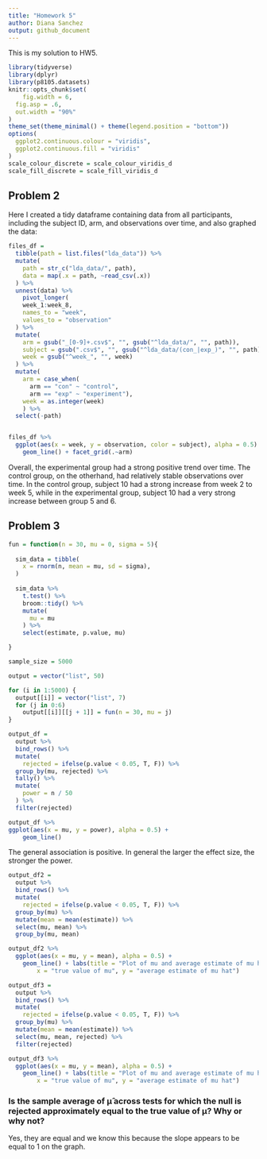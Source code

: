 ```yaml
---
title: "Homework 5"
author: Diana Sanchez
output: github_document
---
```


This is my solution to HW5.

```r
library(tidyverse)
library(dplyr)
library(p8105.datasets)
knitr::opts_chunk$set(
	fig.width = 6, 
  fig.asp = .6,
  out.width = "90%"
)
theme_set(theme_minimal() + theme(legend.position = "bottom"))
options(
  ggplot2.continuous.colour = "viridis",
  ggplot2.continuous.fill = "viridis"
)
scale_colour_discrete = scale_colour_viridis_d
scale_fill_discrete = scale_fill_viridis_d
```



## Problem 2
Here I created a tidy dataframe containing data from all participants, including the subject ID, arm, and observations over time, and also graphed the data:

```r
files_df = 
  tibble(path = list.files("lda_data")) %>%
  mutate(
    path = str_c("lda_data/", path),
    data = map(.x = path, ~read_csv(.x))
  ) %>%
  unnest(data) %>%
    pivot_longer(
    week_1:week_8,
    names_to = "week",
    values_to = "observation"
  ) %>%
  mutate(
    arm = gsub("_[0-9]+.csv$", "", gsub("^lda_data/", "", path)),
    subject = gsub(".csv$", "", gsub("^lda_data/(con_|exp_)", "", path)),
    week = gsub("^week_", "", week)
  ) %>%
  mutate(
    arm = case_when(
      arm == "con" ~ "control",
      arm == "exp" ~ "experiment"),
    week = as.integer(week)
    ) %>%
  select(-path)


files_df %>%
  ggplot(aes(x = week, y = observation, color = subject), alpha = 0.5) + 
	geom_line() + facet_grid(.~arm)

```


Overall, the experimental group had a strong positive trend over time. The control group, on the otherhand, had relatively stable observations over time. In the control group, subject 10 had a strong increase from week 2 to week 5, while in the experimental group, subject 10 had a very strong increase between group 5 and 6.


## Problem 3

```r
fun = function(n = 30, mu = 0, sigma = 5){
  
  sim_data = tibble(
    x = rnorm(n, mean = mu, sd = sigma),
  )
  
  sim_data %>%
    t.test() %>% 
    broom::tidy() %>%
    mutate(
      mu = mu
    ) %>% 
    select(estimate, p.value, mu)

}

sample_size = 5000

output = vector("list", 50)

for (i in 1:5000) {
  output[[i]] = vector("list", 7)
  for (j in 0:6)
    output[[i]][[j + 1]] = fun(n = 30, mu = j)
}

output_df =
  output %>%
  bind_rows() %>%
  mutate(
    rejected = ifelse(p.value < 0.05, T, F)) %>%
  group_by(mu, rejected) %>%
  tally() %>%
  mutate(
    power = n / 50
  ) %>%
  filter(rejected)

output_df %>%
ggplot(aes(x = mu, y = power), alpha = 0.5) + 
	geom_line()
```
The general association is positive. In general the larger the effect size, the stronger the power.

```r
output_df2 =
  output %>%
  bind_rows() %>%
  mutate(
    rejected = ifelse(p.value < 0.05, T, F)) %>%
  group_by(mu) %>%
  mutate(mean = mean(estimate)) %>%
  select(mu, mean) %>%
  group_by(mu, mean)

output_df2 %>%
  ggplot(aes(x = mu, y = mean), alpha = 0.5) + 
	geom_line() + labs(title = "Plot of mu and average estimate of mu hat, for all samples",
        x = "true value of mu", y = "average estimate of mu hat")

output_df3 =
  output %>%
  bind_rows() %>%
  mutate(
    rejected = ifelse(p.value < 0.05, T, F)) %>%
  group_by(mu) %>%
  mutate(mean = mean(estimate)) %>%
  select(mu, mean, rejected) %>%
  filter(rejected)

output_df3 %>%
  ggplot(aes(x = mu, y = mean), alpha = 0.5) + 
	geom_line() + labs(title = "Plot of mu and average estimate of mu hat, only for rejected samples",
        x = "true value of mu", y = "average estimate of mu hat")

```

### Is the sample average of μ̂ across tests for which the null is rejected approximately equal to the true value of μ? Why or why not?

Yes, they are equal and we know this because the slope appears to be equal to 1 on the graph.
